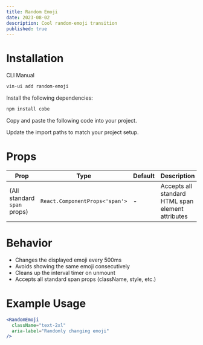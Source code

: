 ```yaml
---
title: Random Emoji
date: 2023-08-02
description: Cool random-emoji transition 
published: true
---
```


<ComponentPreview name="random-emoji" />

# Installation

<Tabs defaultValue="cli">

<TabsList>
  <TabsTrigger value="cli">CLI</TabsTrigger>
  <TabsTrigger value="manual">Manual</TabsTrigger>
</TabsList>
<TabsContent value="cli">

```bash
vin-ui add random-emoji
```

</TabsContent>

<TabsContent value="manual">

<Steps>

<Step>Install the following dependencies:</Step>

```bash
npm install cobe
```

<Step>Copy and paste the following code into your project.</Step>

<ComponentSource name="random-emoji" />

<Step>Update the import paths to match your project setup.</Step>

</Steps>

</TabsContent>

</Tabs>

# Props
| Prop | Type | Default | Description |
|------|------|---------|-------------|
| (All standard `span` props) | `React.ComponentProps<'span'>` | - | Accepts all standard HTML span element attributes |

# Behavior
- Changes the displayed emoji every 500ms
- Avoids showing the same emoji consecutively
- Cleans up the interval timer on unmount
- Accepts all standard span props (className, style, etc.)



# Example Usage

```jsx
<RandomEmoji 
  className="text-2xl"
  aria-label="Randomly changing emoji"
/>
